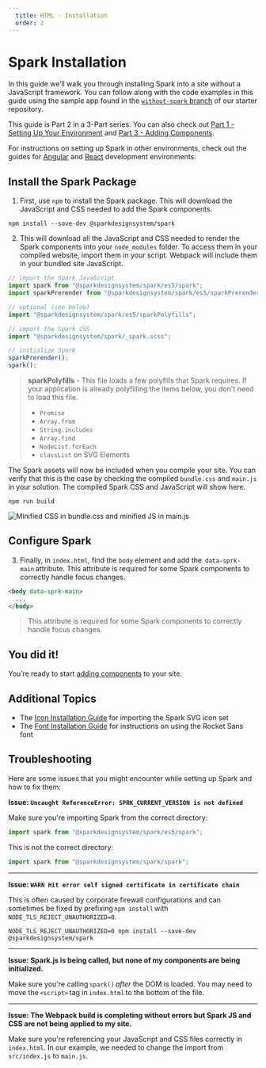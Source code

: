 ```yaml
---
  title: HTML - Installation
  order: 2
---
```



# Spark Installation

In this guide we’ll walk you through installing Spark into a site without a
JavaScript framework. You can follow along with the code examples in this
guide using the sample app found in the <a href="https://github.com/sparkdesignsystem/spark-starter-html/tree/without-spark" target="_blank">`without-spark` branch</a> of our
starter repository.

This guide is Part 2 in a 3-Part series. You can also check out
[Part 1 - Setting Up Your Environment](./html-environment-setup) and
[Part 3 - Adding Components](./html-add-components).

For instructions on setting up Spark in other environments, check out the
guides for [Angular](./angular) and [React](./react) development environments.

## Install the Spark Package

1. First, use `npm` to install the Spark package. This will download the
JavaScript and CSS needed to add the Spark components.

``` shell
npm install --save-dev @sparkdesignsystem/spark
```

2. This will download all the JavaScript and CSS needed to render the Spark
components into your `node_modules` folder. To access
them in your compiled website, import them in your script. Webpack will
include them in your bundled site JavaScript.

``` javascript
// import the Spark JavaScript
import spark from "@sparkdesignsystem/spark/es5/spark";
import sparkPrerender from "@sparkdesignsystem/spark/es5/sparkPrerender";

// optional (see below)
import "@sparkdesignsystem/spark/es5/sparkPolyfills";

// import the Spark CSS
import "@sparkdesignsystem/spark/_spark.scss";

// initialize Spark
sparkPrerender();
spark();
```

> **sparkPolyfills** - This file loads a few polyfills that Spark requires. If your application is already polyfilling the items below, you don't need to load this file.
>
>- `Promise`
>- `Array.from`
>- `String.includes`
>- `Array.find`
>- `NodeList.forEach`
>- `classList` on SVG Elements

The Spark assets will now be included when you compile your site. You can
verify that this is the case by checking the compiled `bundle.css` and
`main.js` in your solution. The compiled Spark CSS and JavaScript will show
here.

``` shell
npm run build
```

<div class="sprk-u-Measure">
  <img
    class="sprk-u-mbm"
    style="margin: auto; display: block;"
    src={bundledSpark}
    alt="Minified CSS in bundle.css and minified JS in main.js"/>
</div>

## Configure Spark

3. Finally, in `index.html`, find the `body` element and add the 
`data-sprk-main` attribute. This attribute is required for some
Spark components to correctly handle focus changes.

``` html
<body data-sprk-main>
  ...
</body>
```

> This attribute is required for some Spark components to correctly handle
focus changes.

## You did it!

You’re ready to start [adding components](./html-add-components) to
your site.

## Additional Topics

* The [Icon Installation Guide](./installing-icons) for importing the Spark SVG icon set
* The [Font Installation Guide](./installing-fonts) for instructions on using the Rocket Sans font

## Troubleshooting

Here are some issues that you might encounter while setting up Spark and
how to fix them:

**Issue: `Uncaught ReferenceError: SPRK_CURRENT_VERSION is not defined`**

Make sure you're importing Spark from the correct directory:

``` javascript
import spark from "@sparkdesignsystem/spark/es5/spark";
```

This is not the correct directory:

``` javascript
import spark from "@sparkdesignsystem/spark/spark";
```

---

**Issue: `WARN Hit error self signed certificate in certificate chain`**

This is often caused by corporate firewall configurations and
can sometimes be fixed by prefixing `npm install` with 
`NODE_TLS_REJECT_UNAUTHORIZED=0`.

``` shell
NODE_TLS_REJECT_UNAUTHORIZED=0 npm install --save-dev @sparkdesignsystem/spark
```

---

**Issue: Spark.js is being called, but none of my components are being initialized.**

Make sure you're calling `spark()` *after* the DOM is loaded. You may need
to move the `<script>` tag in `index.html` to the bottom of the file.

---

**Issue: The Webpack build is completing without errors but Spark JS and
CSS are not being applied to my site.**

Make sure you're referencing your JavaScript and CSS files correctly in 
`index.html`. In our example, we needed to change the import from 
`src/index.js` to `main.js`.